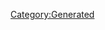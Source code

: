 {{Database/Music/MusicInfo
 |ID=91
 |Cov=89
 |Cd=23
 |Nam=88
 |Div=88
 |Ma=4
 |SerieId=2
 |SerieLogoId=2
 |WavId=89
 |VariationId=0
 |Dsc=88
 |Strt=10
 |ValkyrieBattle=1
 |ValkyrieIntro=1
 |ValkyrieIntroSky=1
 |DivaSolo=0
 |DivaMulti=2
 |Exp=4
}}
[[Category:Generated]]
